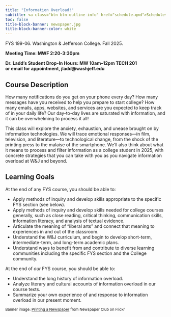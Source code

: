 ```yaml
---
title: "Information Overload!"
subtitle: <a class="btn btn-outline-info" href="schedule.qmd">Schedule</a> <a class="btn btn-outline-info" href="assignments.md">Assignments</a> <a class="btn btn-outline-info" href="policies.md">Course Policies</a> <a class="btn btn-outline-info" href="https://sakai.washjeff.edu">Sakai</a>
toc: false
title-block-banner: newspaper.jpg
title-block-banner-color: white
---
```


::: {.card .border-primary .mb-3}

:::: {.card-body}

FYS 199-06. Washington & Jefferson College. Fall 2025.

**Meeting Time: MWF 2:20-3:30pm**

**Dr. Ladd’s Student Drop-In Hours: MW 10am–12pm TECH 201**  
**or email for appointment, jladd@washjeff.edu**

::::

:::

## Course Description

How many notifications do you get on your phone every day? How many messages have you received to help you prepare to start college? How many emails, apps, websites, and services are you expected to keep track of in your daily life? Our day-to-day lives are saturated with information, and it can be overwhelming to process it all! 

This class will explore the anxiety, exhaustion, and unease brought on by information technologies. We will trace emotional responses—in film, television, and literature—to technological change, from the shock of the printing press to the malaise of the smartphone. We’ll also think about what it means to process and filter information as a college student in 2025, with concrete strategies that you can take with you as you navigate information overload at W&J and beyond.

## Learning Goals

At the end of any FYS course, you should be able to:

- Apply methods of inquiry and develop skills appropriate to the specific FYS section (see below).
- Apply methods of inquiry and develop skills needed for college courses generally, such as close reading, critical thinking, communication skills, information literacy, and analysis of textual evidence.
- Articulate the meaning of “liberal arts” and connect that meaning to experiences in and out of the classroom.
- Understand the W&J curriculum, and begin to develop short-term, intermediate-term, and long-term academic plans.
- Understand ways to benefit from and contribute to diverse learning communities including the specific FYS section and the College community.

At the end of *our* FYS course, you should be able to:

- Understand the long history of information overload.
- Analyze literary and cultural accounts of information overload in our course texts.
- Summarize your own experience of and response to information overload in our present moment.

<small>Banner image: [Printing a Newspaper](https://www.flickr.com/photos/newspaperclub/8147325830) from Newspaper Club on Flickr</small>